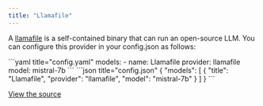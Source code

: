 ```yaml
---
title: "Llamafile"
---
```




A [llamafile](https://github.com/Mozilla-Ocho/llamafile#readme) is a self-contained binary that can run an open-source LLM. You can configure this provider in your config.json as follows:

<Tabs>
  <Tab title="YAML">
  ```yaml title="config.yaml"
  models:
    - name: Llamafile
      provider: llamafile
      model: mistral-7b
  ```
  </Tab>
  <Tab title="JSON">
  ```json title="config.json"
  {
    "models": [
      {
        "title": "Llamafile",
        "provider": "llamafile",
        "model": "mistral-7b"
      }
    ]
  }
  ```
  </Tab>
</Tabs>

[View the source](https://github.com/continuedev/continue/blob/main/core/llm/llms/Llamafile.ts)
